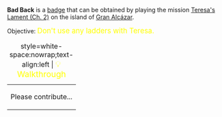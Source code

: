 '''Bad Back''' is a [[Badges|badge]] that can be obtained by playing the mission [[Teresa's Lament (Ch. 2)]] on the island of [[Gran Alcázar]].

Objective: <big style="color:yellow">Don't use any ladders with Teresa.</big>

{| class="mw-collapsible mw-collapsed"
|+ style=white-space:nowrap;text-align:left | <big style="color:yellow">💡 Walkthrough</big>
|-
| Please contribute...
|}